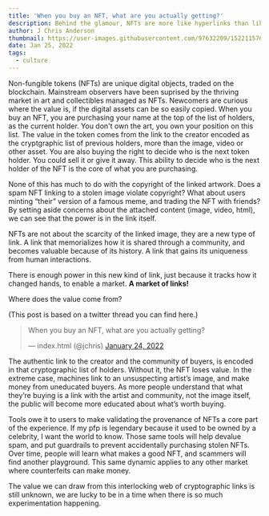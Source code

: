 ```yaml
---
title: 'When you buy an NFT, what are you actually getting?'
description: Behind the glamour, NFTs are more like hyperlinks than like files.
author: J Chris Anderson
thumbnail: https://user-images.githubusercontent.com/97632209/152211576-fc45bee4-9afe-470b-9b81-92435d151b83.png
date: Jan 25, 2022
tags:
  - culture
---
```


Non-fungible tokens (NFTs) are unique digital objects, traded on the blockchain. Mainstream observers have been suprised by the thriving market in art and collectibles managed as NFTs. Newcomers are curious where the value is, if the digital assets can be so easily copied. When you buy an NFT, you are purchasing your name at the top of the list of holders, as the current holder. You don't own the art, you own your position on this list. The value in the token comes from the link to the creator encoded as the cryptgraphic list of previous holders, more than the image, video or other asset. You are also buying the right to decide who is the next token holder. You could sell it or give it away. This ability to decide who is the next holder of the NFT is the core of what you are purchasing.

None of this has much to do with the copyright of the linked artwork. Does a spam NFT linking to a stolen image violate copyright? What about users minting “their” version of a famous meme, and trading the NFT with friends? By setting aside concerns about the attached content (image, video, html), we can see that the power is in the link itself.

NFTs are not about the scarcity of the linked image, they are a new type of link. A link that memorializes how it is shared through a community, and becomes valuable because of its history. A link that gains its uniqueness from human interactions.

There is enough power in this new kind of link, just because it tracks how it changed hands, to enable a market. **A market of links!**

Where does the value come from?

(This post is based on a twitter thread you can find here.)

<blockquote class="twitter-tweet"><p lang="en" dir="ltr">When you buy an NFT, what are you actually getting?</p>&mdash; index.html (@jchris) <a href="https://twitter.com/jchris/status/1485664899862708225?ref_src=twsrc%5Etfw">January 24, 2022</a></blockquote> <script async src="https://platform.twitter.com/widgets.js" charset="utf-8"></script>

The authentic link to the creator and the community of buyers, is encoded in that cryptographic list of holders. Without it, the NFT loses value. In the extreme case, machines link to an unsuspecting artist’s image, and make money from uneducated buyers. As more people understand that what they’re buying is a link with the artist and community, not the image itself, the public will become more educated about what’s worth buying.

Tools owe it to users to make validating the provenance of NFTs a core part of the experience. If my pfp is legendary because it used to be owned by a celebrity, I want the world to know. Those same tools will help devalue spam, and put guardrails to prevent accidentally purchasing stolen NFTs. Over time, people will learn what makes a good NFT, and scammers will find another playground. This same dynamic applies to any other market where counterfeits can make money.

The value we can draw from this interlocking web of cryptographic links is still unknown, we are lucky to be in a time when there is so much experimentation happening. 
